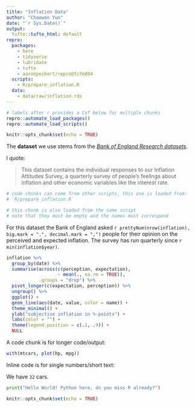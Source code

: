 ```yaml
---
title: "Inflation Data"
author: "Chaewon Yun"
date: "`r Sys.Date()`"
output: 
  tufte::tufte_html: default
repro:
  packages:
    - here
    - tidyverse
    - lubridate
    - tufte
    - aaronpeikert/repro@fc7e884
  scripts:
    - R/prepare_inflation.R
  data:
    - data/raw/inflation.rds
---
```


```r
# labels after r provides a CoT below for multiple chunks
repro::automate_load_packages()
repro::automate_load_scripts()
```


```r
knitr::opts_chunk$set(echo = TRUE)
```

The **dataset** we use stems from the *[Bank of England Research datasets](https://www.bankofengland.co.uk/statistics/research-datasets).*

I quote:

> This dataset contains the individual responses to our Inflation Attitudes Survey, a quarterly survey of people’s feelings about inflation and other economic variables like the interest rate. 

```r
# code chunks can come from other scripts, this one is loaded from:
# `R/prepare_inflation.R`
```

```r
# this chunk is also loaded from the same script
# note that they must be empty and the names must correspond
```

For this dataset the Bank of England asked `r prettyNum(nrow(inflation), big.mark = ".", decimal.mark = ",")` people for their opinion on the perceived and expected inflation.
The survey has run quarterly since `r min(inflation$year)`.

```r
inflation %>% 
  group_by(date) %>% 
  summarise(across(c(perception, expectation),
                   ~ mean(., na.rm = TRUE)),
            .groups = "drop") %>% 
  pivot_longer(c(expectation, perception)) %>% 
  ungroup() %>% 
  ggplot() +
  geom_line(aes(date, value, color = name)) +
  theme_minimal() +
  ylab("subjective inflation in %-points") +
  labs(color = "") +
  theme(legend.position = c(.1, .9)) +
  NULL
```

A code chunk is for longer code/output:

```r
with(mtcars, plot(hp, mpg))
```

Inline code is for single numbers/short text:

We have `32` cars.

```python
print("Hello World! Python here, do you miss R already?")
```


```r
knitr::opts_chunk$set(echo = TRUE)
```
